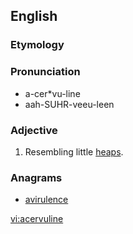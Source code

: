 ==English==

===Etymology===
{{etyl|la}}

===Pronunciation===
* a-cer*vu-line
* aah-SUHR-veeu-leen

===Adjective===
{{en-adj|-}}

# Resembling little [[heap]]s.

===Anagrams===
* [[avirulence#English|avirulence]]

[[vi:acervuline]]